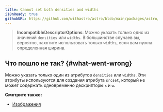 ```yaml
---
title: Cannot set both densities and widths
i18nReady: true
githubURL: https://github.com/withastro/astro/blob/main/packages/astro/src/core/errors/errors-data.ts
---
```


> **IncompatibleDescriptorOptions**: Можно указать только одно из значений `densities` или `widths`. В большинстве случаев вы, вероятно, захотите использовать только `widths`, если вам нужна определенная ширина.

## Что пошло не так? \{#what-went-wrong\}

Можно указать только один из атрибутов `densities` или `widths`. Эти атрибуты используются для создания атрибута `srcset`, который не может содержать одновременно дескрипторы `x` и `w`.

**Смотрите также:**
-  [Изображения](/ru/guides/images/)
